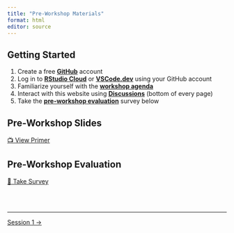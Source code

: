```yaml
---
title: "Pre-Workshop Materials"
format: html
editor: source
---
```


::: callout-important
:::

## Getting Started

1.  Create a free [**GitHub**](https://github.com) account
2.  Log in to [**RStudio Cloud**](https://rstudio.cloud/) or [**VSCode.dev**](https://vscode.dev/) using your GitHub account
3.  Familiarize yourself with the [**workshop agenda**](https://jacobkmcpherson.github.io/workshop_pkpd_antimicrobials/#agenda.html)
4.  Interact with this website using [**Discussions**](https://github.com/JacobKMcPherson/workshop_pkpd_antimicrobials/discussions) (bottom of every page)
5.  Take the [**pre-workshop evaluation**](content/pre-workshop-survey.qmd) survey below

## Pre-Workshop Slides

[📺 View Primer](content/pre-workshop-primer.html){.btn .btn-outline-primary}

## Pre-Workshop Evaluation

[📝 Take Survey](content/pre-workshop-survey.qmd){.btn .btn-primary target="_blank"}

<br><br>

::: {style="font-size: 0.875em;"}
:::

------------------------------------------------------------------------

::::: {.d-flex .justify-content-between .border-top .pt-4 .mt-4}
<div>

</div>

<div>

[Session 1 →](../session_01/index.qmd){.btn .btn-outline-primary}

</div>
:::::
